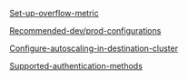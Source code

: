 [Set-up-overflow-metric](Cluster-configurations/Set-up-overflow-metric.md)

[Recommended-dev/prod-configurations](Cluster-configurations/Recommended-dev%20prod-configurations.md)

[Configure-autoscaling-in-destination-cluster](Cluster-configurations/Configure-autoscaling-in-destination-cluster.md)

[Supported-authentication-methods](Cluster-configurations/Supported-authentication-methods.md)